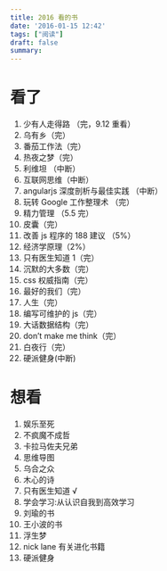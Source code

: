 ```yaml
---
title: 2016 看的书
date: '2016-01-15 12:42'
tags: ["阅读"]
draft: false
summary: 
---
```

# 看了

1. 少有人走得路 （完，9.12 重看）
2. 乌有乡（完）
3. 番茄工作法（完）
4. 热夜之梦（完）
5. 利维坦 （中断）
6. 互联网思维（中断）
7. angularjs 深度剖析与最佳实践 （中断）
8. 玩转 Google 工作整理术 （完）
9. 精力管理 （5.5 完）
10. 皮囊（完）
11. 改善 js 程序的 188 建议 （5%）
12. 经济学原理（2%）
13. 只有医生知道 1（完）
14. 沉默的大多数（完）
15. css 权威指南（完）
16. 最好的我们（完）
17. 人生（完）
18. 编写可维护的 js（完）
19. 大话数据结构（完）
20. don’t make me think（完）
21. 白夜行（完）
22. 硬派健身(中断)

# 想看

1. 娱乐至死
2. 不疯魔不成哲
3. 卡拉马佐夫兄弟
4. 思维导图
5. 乌合之众
6. 木心的诗
7. 只有医生知道 √
8. 学会学习:从认识自我到高效学习
9. 刘瑜的书
10. 王小波的书
11. 浮生梦
12. nick lane 有关进化书籍
13. 硬派健身
